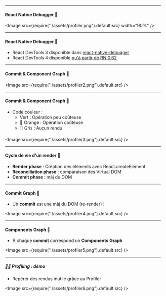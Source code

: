
<Slides title="introduction" course="Formation React">

<ChapterHeading title="Profiler son app 🔍" />

---

<SlideHeader slideTitle="Profiler son app" />

#### React Native Debugger 🐞

<Image src={require("./assets/profiler.png").default.src} width="90%" />

---

<SlideHeader slideTitle="Profiler son app" />

#### React Native Debugger 🐞

- React DevTools 3 disponible dans
  [react-native-debugger](https://github.com/jhen0409/react-native-debugger)
- React DevTools 4 disponible
  [qu'à partir de RN 0.62](https://reactjs.org/blog/2019/08/15/new-react-devtools.html#which-versions-of-react-are-supported)

---

<SlideHeader slideTitle="Profiler son app" />

#### Commit & Component Graph 🐞

<Image src={require("./assets/profiler2.png").default.src} />

---

<SlideHeader slideTitle="Profiler son app" />

#### Commit & Component Graph 🐞

- Code couleur :
  - <ListIcon as={MdCheckCircle} color="green.300" />
    Vert : Opération peu coûteuse
  - 🔶 Orange : Opération coûteuse
  - ◻️ Gris : Aucun rendu

<Image src={require("./assets/profiler3.png").default.src} />

---

<SlideHeader slideTitle="Profiler son app" />

#### Cycle de vie d'un render 🔁

- **Render phase** : Création des éléments avec React.createElement
- **Reconciliation phase** : comparaison des Virtual DOM
- **Commit phase** : màj du DOM

---

<SlideHeader slideTitle="Profiler son app" />

#### Commit Graph 🎯

- Un **commit** est une màj du DOM (re-render) :

<Image src={require("./assets/profiler4.png").default.src} />

---

<SlideHeader slideTitle="Profiler son app" />

#### Components Graph 🧩

- À chaque **commit** correspond un **Components Graph**

<Image src={require("./assets/profiler5.png").default.src} />

---

<SlideHeader slideTitle="Mise en pratique : Profiling" />

##### 📐🤓 <b>Profiling</b> : démo

- Repérer des rendus inutile grâce au Profiler

<Image src={require("./assets/profiler6.png").default.src} />

</Slides>
